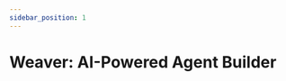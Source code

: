 ```yaml
---
sidebar_position: 1
---
```


# Weaver: AI-Powered Agent Builder
<CardGrid>
  <Card
    title="What Is Agent Weaver?"
    description="Understand how Agent Weaver lets you build AI agents through chat — no coding required."
    to="/docs/agent-weaver/what-is-weaver"
  />
  <Card
    title="Weaver UI Tour"
    description="Learn the panels, shortcuts, and AI actions in the drag-and-drop Weaver interface."
    to="/docs/agent-weaver/weaver-ui"
  />
  <Card
    title="Quickstart: Build Your First Agent"
    description="Use prompt-based agent creation to go from idea to deployed AI workflow in 5 minutes."
    to="/docs/agent-weaver/quickstart"
  />
  <Card
    title="Prompt Design Guide"
    description="Craft effective prompts that generate the right components in Agent Weaver."
    to="/docs/agent-weaver/prompt-guide"
  />
  <Card
    title="Inputs & Outputs Explained"
    description="Master how data flows through skills — from red/blue ports to `_error` handling."
    to="/docs/agent-weaver/input-output"
  />
  <Card
    title="Debugging Agents"
    description="Fix failing components with AI, view logs, and inspect I/O to get back on track fast."
    to="/docs/agent-weaver/debugging-agents"
  />
  <Card
    title="Weaver Best Practices"
    description="Design modular, testable, and efficient agents using AI workflow builder strategies."
    to="/docs/agent-weaver/best-practices"
  />
  <Card
    title="Optimize Cost & Latency"
    description="Cut token usage and runtime delays using caching, batching, and smart prompts."
    to="/docs/agent-weaver/optimization"
  />
  <Card
    title="Using Prebuilt Templates"
    description="Remix ready-made agents for marketing, ops, or dev use cases — no starting from scratch."
    to="/docs/agent-weaver/prebuilt-templates"
  />
  <Card
    title="Weaver FAQ"
    description="Solve common issues with agents, prompts, and Weaver UI — all in one place."
    to="/docs/agent-weaver/faq"
  />
</CardGrid>
